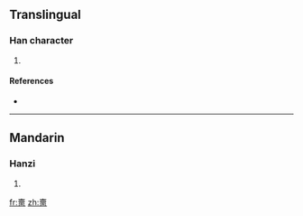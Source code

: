 ==Translingual==

===Han character===
{{Han char|rn=33|rad=士|as=13|sn=16|four=|canj=土田中田 (GWLW)}}

# {{defn|Han|sort=士13}}

====References====
* {{Han ref|kx=0244.120|dkj=05680|dj=0484.180|hdz=10491.150|uh=5901|ud=22785}}

----

==Mandarin==

===Hanzi===
{{cmn-hanzi|pin=[[yī]] ([[yi1]])|wg=i<sup>1</sup>}}

# {{defn|Mandarin}}

[[fr:夁]]
[[zh:夁]]